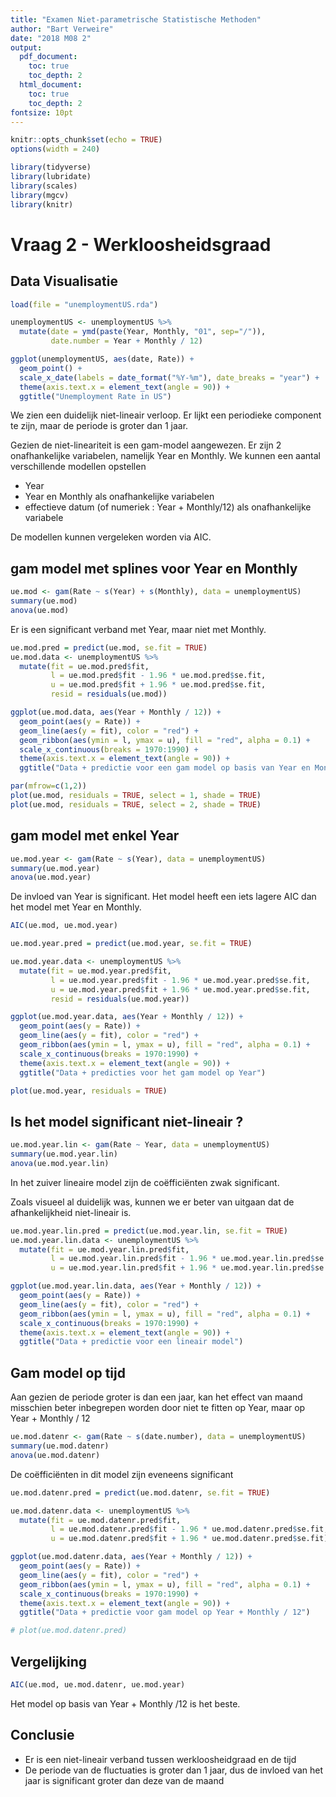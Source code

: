 ```yaml
---
title: "Examen Niet-parametrische Statistische Methoden"
author: "Bart Verweire"
date: "2018 M08 2"
output:
  pdf_document: 
    toc: true
    toc_depth: 2
  html_document: 
    toc: true
    toc_depth: 2
fontsize: 10pt
---
```


```r
knitr::opts_chunk$set(echo = TRUE)
options(width = 240)
```

```r
library(tidyverse)
library(lubridate)
library(scales)
library(mgcv)
library(knitr)
```

# Vraag 2 - Werkloosheidsgraad

## Data Visualisatie

```r
load(file = "unemploymentUS.rda")

unemploymentUS <- unemploymentUS %>% 
  mutate(date = ymd(paste(Year, Monthly, "01", sep="/")),
         date.number = Year + Monthly / 12)
```

```r
ggplot(unemploymentUS, aes(date, Rate)) +
  geom_point() +
  scale_x_date(labels = date_format("%Y-%m"), date_breaks = "year") +
  theme(axis.text.x = element_text(angle = 90)) +
  ggtitle("Unemployment Rate in US")
```

We zien een duidelijk niet-lineair verloop. Er lijkt een periodieke component te zijn, maar de periode is groter dan 1 jaar.

Gezien de niet-lineariteit is een gam-model aangewezen.
Er zijn 2 onafhankelijke variabelen, namelijk Year en Monthly. We kunnen een aantal verschillende modellen opstellen 

* Year
* Year en Monthly als onafhankelijke variabelen
* effectieve datum (of numeriek : Year + Monthly/12) als onafhankelijke variabele

De modellen kunnen vergeleken worden via AIC.

## gam model met splines voor Year en Monthly

```r
ue.mod <- gam(Rate ~ s(Year) + s(Monthly), data = unemploymentUS)
summary(ue.mod)
anova(ue.mod)
```

Er is een significant verband met Year, maar niet met Monthly.

```r
ue.mod.pred = predict(ue.mod, se.fit = TRUE)
ue.mod.data <- unemploymentUS %>% 
  mutate(fit = ue.mod.pred$fit,
         l = ue.mod.pred$fit - 1.96 * ue.mod.pred$se.fit,
         u = ue.mod.pred$fit + 1.96 * ue.mod.pred$se.fit,
         resid = residuals(ue.mod))

ggplot(ue.mod.data, aes(Year + Monthly / 12)) +
  geom_point(aes(y = Rate)) +
  geom_line(aes(y = fit), color = "red") +
  geom_ribbon(aes(ymin = l, ymax = u), fill = "red", alpha = 0.1) +
  scale_x_continuous(breaks = 1970:1990) +
  theme(axis.text.x = element_text(angle = 90)) +
  ggtitle("Data + predictie voor een gam model op basis van Year en Monthly")
```

```r
par(mfrow=c(1,2))
plot(ue.mod, residuals = TRUE, select = 1, shade = TRUE)
plot(ue.mod, residuals = TRUE, select = 2, shade = TRUE)
```

## gam model met enkel Year

```r
ue.mod.year <- gam(Rate ~ s(Year), data = unemploymentUS)
summary(ue.mod.year)
anova(ue.mod.year)
```

De invloed van Year is significant.
Het model heeft een iets lagere AIC dan het model met Year en Monthly.

```r
AIC(ue.mod, ue.mod.year)
``` 

```r
ue.mod.year.pred = predict(ue.mod.year, se.fit = TRUE)

ue.mod.year.data <- unemploymentUS %>% 
  mutate(fit = ue.mod.year.pred$fit,
         l = ue.mod.year.pred$fit - 1.96 * ue.mod.year.pred$se.fit,
         u = ue.mod.year.pred$fit + 1.96 * ue.mod.year.pred$se.fit,
         resid = residuals(ue.mod.year))

ggplot(ue.mod.year.data, aes(Year + Monthly / 12)) +
  geom_point(aes(y = Rate)) +
  geom_line(aes(y = fit), color = "red") +
  geom_ribbon(aes(ymin = l, ymax = u), fill = "red", alpha = 0.1) +
  scale_x_continuous(breaks = 1970:1990) +
  theme(axis.text.x = element_text(angle = 90)) +
  ggtitle("Data + predicties voor het gam model op Year")

```

```r
plot(ue.mod.year, residuals = TRUE)
```

## Is het model significant niet-lineair ?
```r
ue.mod.year.lin <- gam(Rate ~ Year, data = unemploymentUS)
summary(ue.mod.year.lin)
anova(ue.mod.year.lin)
```

In het zuiver lineaire model zijn de coëfficiënten zwak significant. 

Zoals visueel al duidelijk was, kunnen we er beter van uitgaan dat de afhankelijkheid niet-lineair is.

```r
ue.mod.year.lin.pred = predict(ue.mod.year.lin, se.fit = TRUE)
ue.mod.year.lin.data <- unemploymentUS %>% 
  mutate(fit = ue.mod.year.lin.pred$fit,
         l = ue.mod.year.lin.pred$fit - 1.96 * ue.mod.year.lin.pred$se.fit,
         u = ue.mod.year.lin.pred$fit + 1.96 * ue.mod.year.lin.pred$se.fit)

ggplot(ue.mod.year.lin.data, aes(Year + Monthly / 12)) +
  geom_point(aes(y = Rate)) +
  geom_line(aes(y = fit), color = "red") +
  geom_ribbon(aes(ymin = l, ymax = u), fill = "red", alpha = 0.1) +
  scale_x_continuous(breaks = 1970:1990) +
  theme(axis.text.x = element_text(angle = 90)) +
  ggtitle("Data + predictie voor een lineair model")
```

## Gam model op tijd

Aan gezien de periode groter is dan een jaar, kan het effect van maand misschien beter inbegrepen worden door niet te fitten op Year, maar op Year + Monthly / 12

```r
ue.mod.datenr <- gam(Rate ~ s(date.number), data = unemploymentUS)
summary(ue.mod.datenr)
anova(ue.mod.datenr)
```

De coëfficiënten in dit model zijn eveneens significant

```r
ue.mod.datenr.pred = predict(ue.mod.datenr, se.fit = TRUE)

ue.mod.datenr.data <- unemploymentUS %>% 
  mutate(fit = ue.mod.datenr.pred$fit,
         l = ue.mod.datenr.pred$fit - 1.96 * ue.mod.datenr.pred$se.fit,
         u = ue.mod.datenr.pred$fit + 1.96 * ue.mod.datenr.pred$se.fit)

ggplot(ue.mod.datenr.data, aes(Year + Monthly / 12)) +
  geom_point(aes(y = Rate)) +
  geom_line(aes(y = fit), color = "red") +
  geom_ribbon(aes(ymin = l, ymax = u), fill = "red", alpha = 0.1) +
  scale_x_continuous(breaks = 1970:1990) +
  theme(axis.text.x = element_text(angle = 90)) +
  ggtitle("Data + predictie voor gam model op Year + Monthly / 12")

# plot(ue.mod.datenr.pred)
```

## Vergelijking

```r
AIC(ue.mod, ue.mod.datenr, ue.mod.year)
```

Het model op basis van Year + Monthly /12 is het beste.

## Conclusie

* Er is een niet-lineair verband tussen werkloosheidgraad en de tijd
* De periode van de fluctuaties is groter dan 1 jaar, dus de invloed van het jaar is significant groter dan deze van de maand 





